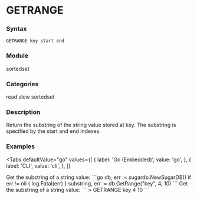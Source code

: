 
# GETRANGE

### Syntax
```
GETRANGE key start end
```

### Module
<span className="acl-category">sortedset</span>

### Categories 
<span className="acl-category">read</span>
<span className="acl-category">slow</span>
<span className="acl-category">sortedset</span>

### Description 
Return the substring of the string value stored at key. The substring is specified by the start and end indexes.

### Examples

<Tabs
  defaultValue="go"
  values={[
    { label: 'Go (Embedded)', value: 'go', },
    { label: 'CLI', value: 'cli', },
  ]}
>
  <TabItem value="go">
    Get the substring of a string value:
    ```go
    db, err := sugardb.NewSugarDB()
    if err != nil {
      log.Fatal(err)
    }
    substring, err := db.GetRange("key", 4, 10)
    ```
  </TabItem>
  <TabItem value="cli">
    Get the substring of a string value:
    ```
    > GETRANGE key 4 10
    ```
  </TabItem>
</Tabs>  
